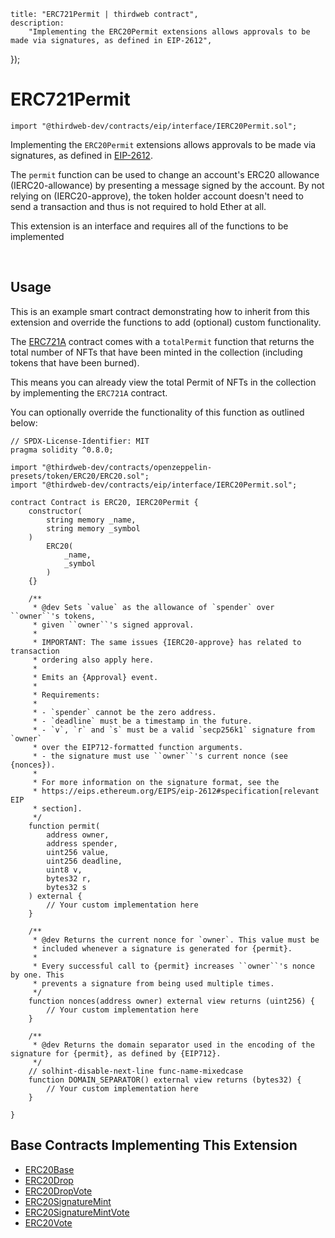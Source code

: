 
	title: "ERC721Permit | thirdweb contract",
	description:
		"Implementing the ERC20Permit extensions allows approvals to be made via signatures, as defined in EIP-2612",
});

# ERC721Permit

```solidity
import "@thirdweb-dev/contracts/eip/interface/IERC20Permit.sol";
```

Implementing the `ERC20Permit` extensions allows approvals to be made via signatures, as defined in
[EIP-2612](https://eips.ethereum.org/EIPS/eip-2612[EIP-2612]).

The `permit` function can be used to change an account's ERC20 allowance (IERC20-allowance) by
presenting a message signed by the account. By not relying on (IERC20-approve), the token holder account doesn't
need to send a transaction and thus is not required to hold Ether at all.

<Callout title="info" variant="info">

This extension is an interface and requires all of the functions to be implemented

</Callout>

<br />

<GithubButtonLink href="https://github.com/thirdweb-dev/contracts/blob/main/contracts/eip/interface/IERC20Permit.sol" />

## Usage

This is an example smart contract demonstrating how to inherit from this extension and override the functions to add (optional) custom functionality.

The [ERC721A](/contracts/build/extensions/erc-721/ERC721) contract comes with a `totalPermit`
function that returns the total number of NFTs that have been minted in the collection (including tokens that have been burned).

This means you can already view the total Permit of NFTs in the collection by implementing the `ERC721A` contract.

You can optionally override the functionality of this function as outlined below:

```solidity
// SPDX-License-Identifier: MIT
pragma solidity ^0.8.0;

import "@thirdweb-dev/contracts/openzeppelin-presets/token/ERC20/ERC20.sol";
import "@thirdweb-dev/contracts/eip/interface/IERC20Permit.sol";

contract Contract is ERC20, IERC20Permit {
    constructor(
        string memory _name,
        string memory _symbol
    )
        ERC20(
            _name,
            _symbol
        )
    {}

    /**
     * @dev Sets `value` as the allowance of `spender` over ``owner``'s tokens,
     * given ``owner``'s signed approval.
     *
     * IMPORTANT: The same issues {IERC20-approve} has related to transaction
     * ordering also apply here.
     *
     * Emits an {Approval} event.
     *
     * Requirements:
     *
     * - `spender` cannot be the zero address.
     * - `deadline` must be a timestamp in the future.
     * - `v`, `r` and `s` must be a valid `secp256k1` signature from `owner`
     * over the EIP712-formatted function arguments.
     * - the signature must use ``owner``'s current nonce (see {nonces}).
     *
     * For more information on the signature format, see the
     * https://eips.ethereum.org/EIPS/eip-2612#specification[relevant EIP
     * section].
     */
    function permit(
        address owner,
        address spender,
        uint256 value,
        uint256 deadline,
        uint8 v,
        bytes32 r,
        bytes32 s
    ) external {
        // Your custom implementation here
    }

    /**
     * @dev Returns the current nonce for `owner`. This value must be
     * included whenever a signature is generated for {permit}.
     *
     * Every successful call to {permit} increases ``owner``'s nonce by one. This
     * prevents a signature from being used multiple times.
     */
    function nonces(address owner) external view returns (uint256) {
        // Your custom implementation here
    }

    /**
     * @dev Returns the domain separator used in the encoding of the signature for {permit}, as defined by {EIP712}.
     */
    // solhint-disable-next-line func-name-mixedcase
    function DOMAIN_SEPARATOR() external view returns (bytes32) {
        // Your custom implementation here
    }

}
```

## Base Contracts Implementing This Extension

- [ERC20Base](/contracts/build/base-contracts/erc-20/base)
- [ERC20Drop](/contracts/build/base-contracts/erc-20/drop)
- [ERC20DropVote](/contracts/build/base-contracts/erc-20/drop-vote)
- [ERC20SignatureMint](/contracts/build/base-contracts/erc-20/signature-mint)
- [ERC20SignatureMintVote](/contracts/build/base-contracts/erc-20/signature-mint-vote)
- [ERC20Vote](/contracts/build/base-contracts/erc-20/base)
